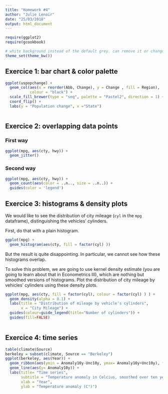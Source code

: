 ```yaml
---
title: "Homework #4"
author: "Julie Lenoir"
date: "25/03/2018"
output: html_document
---
```


```r
require(ggplot2)
require(gcookbook)
```

```r
# white background instead of the default grey. can remove it or change the theme
theme_set(theme_bw())
```

## Exercice 1: bar chart & color palette

```r

ggplot(uspopchange) + 
  geom_col(aes(x = reorder(Abb, Change), y = Change , fill = Region),
           colour = "black") +
  scale_fill_brewer(type = "seq", palette = "Pastel2", direction = 1) +
  coord_flip() +
  labs(y = "Population change", x ="State")



```

## Exercice 2: overlapping data points 

### First way

```r
ggplot(mpg, aes(cty, hwy)) + 
  geom_jitter()
```

### Second way

```r
ggplot(mpg, aes(cty, hwy)) + 
  geom_count(aes(color = ..n.., size = ..n..)) +
  guides(color = 'legend')
``` 

## Exercice 3: histograms & density plots 

We would like to see the distribution of city mileage (`cyl` in the `mpg` dataframe), distinguishing the vehicles' cylinders.

First, do that with a plain histogram.

```r

ggplot(mpg) + 
  geom_histogram(aes(cty, fill = factor(cyl) ))

```

But the result is quite disappointing. In particular, we cannot see how these histograms overlap.

To solve this problem, we are going to use kernel density estimate (you are going to learn about that in Econometrics III), which are nothing but smoothed versions of histograms. Plot the distribution of city mileage by vehicles' cylinders using these density plots.

```r

ggplot(mpg, aes(cty, fill = factor(cyl), colour = factor(cyl) ) ) + 
  geom_density(alpha = 0.1) + 
  labs(title = "Distribution of mileage by vehicle's cylinders",
       x = "City Mileage") + 
  guides(colour=guide_legend(title="Number of cylinders")) + 
  guides(fill=FALSE)
  
```

## Exercice 4: time series



```r
table(climate$Source)
berkeley = subset(climate, Source == "Berkeley")
ggplot(berkeley, aes(Year)) + 
  geom_ribbon(aes(ymin = Anomaly10y-Unc10y, ymax= Anomaly10y+Unc10y), fill = "mistyrose1") + 
  geom_line(aes(y= Anomaly10y)) + 
  labs(title= "Time series", 
       subtitle = "Temperature anomaly in Celcius, smoothed over ten years",
       xlab = "Year",
       ylab = "Temperature anomaly (C°)")
  

```



